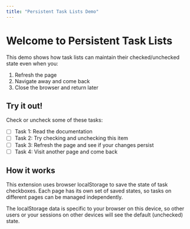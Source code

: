 ```yaml
---
title: "Persistent Task Lists Demo"
---
```


# Welcome to Persistent Task Lists

This demo shows how task lists can maintain their checked/unchecked state even when you:

1. Refresh the page
2. Navigate away and come back
3. Close the browser and return later

## Try it out!

Check or uncheck some of these tasks:

- [ ] Task 1: Read the documentation
- [ ] Task 2: Try checking and unchecking this item
- [ ] Task 3: Refresh the page and see if your changes persist
- [ ] Task 4: Visit another page and come back

## How it works

This extension uses browser localStorage to save the state of task checkboxes. Each page has its own set of saved states, so tasks on different pages can be managed independently.

The localStorage data is specific to your browser on this device, so other users or your sessions on other devices will see the default (unchecked) state.